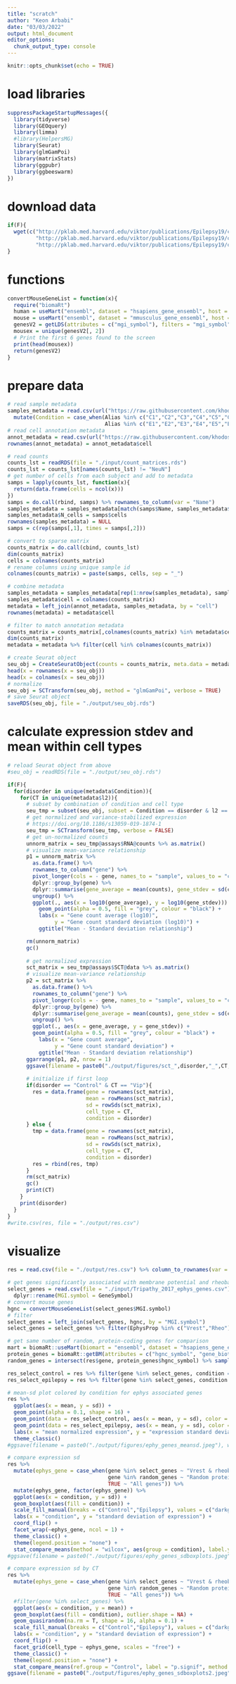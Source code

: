 ```yaml
---
title: "scratch"
author: "Keon Arbabi"
date: "03/03/2022"
output: html_document
editor_options: 
  chunk_output_type: console
---
```


```r
knitr::opts_chunk$set(echo = TRUE)
```

# load libraries 
```r
suppressPackageStartupMessages({
  library(tidyverse)
  library(GEOquery)
  library(limma)
  #library(HelpersMG)
  library(Seurat)
  library(glmGamPoi)
  library(matrixStats)
  library(ggpubr)
  library(ggbeeswarm)
})
```

# download data
```r
if(F){
  wget(c("http://pklab.med.harvard.edu/viktor/publications/Epilepsy19/count_matrices.rds",
         "http://pklab.med.harvard.edu/viktor/publications/Epilepsy19/con_filt_cells.rds",
         "http://pklab.med.harvard.edu/viktor/publications/Epilepsy19/con_filt_samples.rds"))
}
```

# functions
```r
convertMouseGeneList = function(x){
  require("biomaRt")
  human = useMart("ensembl", dataset = "hsapiens_gene_ensembl", host = "https://dec2021.archive.ensembl.org/")
  mouse = useMart("ensembl", dataset = "mmusculus_gene_ensembl", host = "https://dec2021.archive.ensembl.org/")
  genesV2 = getLDS(attributes = c("mgi_symbol"), filters = "mgi_symbol", values = x , mart = mouse, attributesL = c("hgnc_symbol"), martL = human, uniqueRows=T)
  mousex = unique(genesV2[, 2])
  # Print the first 6 genes found to the screen
  print(head(mousex))
  return(genesV2)
}
```

# prepare data 
```r
# read sample metadata
samples_metadata = read.csv(url("https://raw.githubusercontent.com/khodosevichlab/Epilepsy19/master/metadata/sample_info.csv")) %>%
  mutate(Condition = case_when(Alias %in% c("C1","C2","C3","C4","C5","C6","C7","C8","C9","C10") ~ "Control",
                               Alias %in% c("E1","E2","E3","E4","E5","E6","E7","E8","E9") ~ "Epilepsy"))
# read cell annotation metadata 
annot_metadata = read.csv(url("https://raw.githubusercontent.com/khodosevichlab/Epilepsy19/master/metadata/annotation.csv"))
rownames(annot_metadata) = annot_metadata$cell

# read counts
counts_lst = readRDS(file = "./input/count_matrices.rds")
counts_lst = counts_lst[names(counts_lst) != "NeuN"]
# get number of cells from each subject and add to metadata
samps = lapply(counts_lst, function(x){
  return(data.frame(cells = ncol(x)))
})
samps = do.call(rbind, samps) %>% rownames_to_column(var = "Name")
samples_metadata = samples_metadata[match(samps$Name, samples_metadata$Name),]
samples_metadata$N_cells = samps$cells
rownames(samples_metadata) = NULL
samps = c(rep(samps[,1], times = samps[,2]))

# convert to sparse matrix
counts_matrix = do.call(cbind, counts_lst)
dim(counts_matrix)
cells = colnames(counts_matrix)
# rename columns using unique sample id
colnames(counts_matrix) = paste(samps, cells, sep = "_")

# combine metadata
samples_metadata = samples_metadata[rep(1:nrow(samples_metadata), samples_metadata$N_cells),]
samples_metadata$cell = colnames(counts_matrix)
metadata = left_join(annot_metadata, samples_metadata, by = "cell")
rownames(metadata) = metadata$cell

# filter to match annotation metadata 
counts_matrix = counts_matrix[,colnames(counts_matrix) %in% metadata$cell]
dim(counts_matrix)
metadata = metadata %>% filter(cell %in% colnames(counts_matrix))

# create Seurat object 
seu_obj = CreateSeuratObject(counts = counts_matrix, meta.data = metadata)
head(x = rownames(x = seu_obj))
head(x = colnames(x = seu_obj))
# normalize
seu_obj = SCTransform(seu_obj, method = "glmGamPoi", verbose = TRUE)
# save Seurat object
saveRDS(seu_obj, file = "./output/seu_obj.rds")

```

# calculate expression stdev and mean within cell types
```r

# reload Seurat object from above 
#seu_obj = readRDS(file = "./output/seu_obj.rds")

if(F){
  for(disorder in unique(metadata$Condition)){
    for(CT in unique(metadata$l2)){
      # subset by combination of condition and cell type 
      seu_tmp = subset(seu_obj, subset = Condition == disorder & l2 == CT)
      # get normalized and variance-stabilized expression 
      # https://doi.org/10.1186/s13059-019-1874-1
      seu_tmp = SCTransform(seu_tmp, verbose = FALSE)
      # get un-normalized counts
      unnorm_matrix = seu_tmp@assays$RNA@counts %>% as.matrix()
      # visualize mean-variance relationship 
      p1 = unnorm_matrix %>%
        as.data.frame() %>% 
        rownames_to_column("gene") %>% 
        pivot_longer(cols = - gene, names_to = "sample", values_to = "counts") %>% 
        dplyr::group_by(gene) %>% 
        dplyr::summarise(gene_average = mean(counts), gene_stdev = sd(counts)) %>% 
        ungroup() %>%
        ggplot(., aes(x = log10(gene_average), y = log10(gene_stdev))) +
          geom_point(alpha = 0.5, fill = "grey", colour = "black") +
          labs(x = "Gene count average (log10)", 
               y = "Gene count standard deviation (log10)") +
          ggtitle("Mean - Standard deviation relationship")

      rm(unnorm_matrix)
      gc()
      
      # get normalized expression 
      sct_matrix = seu_tmp@assays$SCT@data %>% as.matrix()
      # visualize mean-variance relationship 
      p2 = sct_matrix %>%
        as.data.frame() %>% 
        rownames_to_column("gene") %>% 
        pivot_longer(cols = - gene, names_to = "sample", values_to = "counts") %>% 
        dplyr::group_by(gene) %>% 
        dplyr::summarise(gene_average = mean(counts), gene_stdev = sd(counts)) %>% 
        ungroup() %>%
        ggplot(., aes(x = gene_average, y = gene_stdev)) +
        geom_point(alpha = 0.5, fill = "grey", colour = "black") +
          labs(x = "Gene count average", 
               y = "Gene count standard deviation") +
          ggtitle("Mean - Standard deviation relationship")
      ggarrange(p1, p2, nrow = 1)
      ggsave(filename = paste0("./output/figures/sct_",disorder,"_",CT,".jpeg"), width = 11, height = 5.5)
      
      # initialize if first loop      
      if(disorder == "Control" & CT == "Vip"){
        res = data.frame(gene = rownames(sct_matrix),
                         mean = rowMeans(sct_matrix),
                         sd = rowSds(sct_matrix),
                         cell_type = CT,
                         condition = disorder)
      } else {
        tmp = data.frame(gene = rownames(sct_matrix),
                         mean = rowMeans(sct_matrix),
                         sd = rowSds(sct_matrix),
                         cell_type = CT,
                         condition = disorder)
        res = rbind(res, tmp)
      }
      rm(sct_matrix)
      gc()
      print(CT)
    }
    print(disorder)
  }
}
#write.csv(res, file = "./output/res.csv")

```

# visualize
```r
res = read.csv(file = "./output/res.csv") %>% column_to_rownames(var = "X")

# get genes significantly associated with membrane potential and rheobase
select_genes = read.csv(file = "./input/Tripathy_2017_ephys_genes.csv")[,-1] %>%
  dplyr::rename(MGI.symbol = GeneSymbol)
# convert mouse genes 
hgnc = convertMouseGeneList(select_genes$MGI.symbol)
# filter
select_genes = left_join(select_genes, hgnc, by = "MGI.symbol") 
select_genes = select_genes %>% filter(EphysProp %in% c("Vrest","Rheo")) %>% pull(HGNC.symbol)

# get same number of random, protein-coding genes for comparison
mart = biomaRt::useMart(biomart = "ensembl", dataset = "hsapiens_gene_ensembl")
protein_genes = biomaRt::getBM(attributes = c("hgnc_symbol", "gene_biotype"), filters = c("hgnc_symbol", "biotype"), values = list(unique(res$gene), "protein_coding"), mart = mart)
random_genes = intersect(res$gene, protein_genes$hgnc_symbol) %>% sample(.,length(select_genes), replace = FALSE)

res_select_control = res %>% filter(gene %in% select_genes, condition == "Control") 
res_select_epilepsy = res %>% filter(gene %in% select_genes, condition == "Epilepsy") 

# mean-sd plot colored by condition for ephys associated genes 
res %>%
  ggplot(aes(x = mean, y = sd)) +
  geom_point(alpha = 0.1, shape = 16) +
  geom_point(data = res_select_control, aes(x = mean, y = sd), color = "darkgreen", alpha = 0.5, size = 2, shape = 16) +
  geom_point(data = res_select_epilepsy, aes(x = mean, y = sd), color = "darkorange", alpha = 0.5, size = 2, shape = 16) +
  labs(x = "mean normalized expression", y = "expression standard deviation") +
  theme_classic()
#ggsave(filename = paste0("./output/figures/ephy_genes_meansd.jpeg"), width = 9, height = 5)

# compare expression sd 
res %>%
  mutate(ephys_gene = case_when(gene %in% select_genes ~ "Vrest & rheobase associated genes", 
                                gene %in% random_genes ~ "Random protein-coding genes",
                                TRUE ~ "All genes")) %>% 
  mutate(ephys_gene, factor(ephys_gene)) %>%
  ggplot(aes(x = condition, y = sd)) + 
  geom_boxplot(aes(fill = condition)) +
  scale_fill_manual(breaks = c("Control","Epilepsy"), values = c("darkgreen","darkorange")) +
  labs(x = "condition", y = "standard deviation of expression") +
  coord_flip() +
  facet_wrap(~ephys_gene, ncol = 1) +
  theme_classic() +
  theme(legend.position = "none") +
  stat_compare_means(method = "wilcox", aes(group = condition), label.y = 1, label.x = 0.6, size = 3)
#ggsave(filename = paste0("./output/figures/ephy_genes_sdboxplots.jpeg"), width = 9, height = 6)

# compare expression sd by CT
res %>%
  mutate(ephys_gene = case_when(gene %in% select_genes ~ "Vrest & rheobase associated genes", 
                                gene %in% random_genes ~ "Random protein-coding genes",
                                TRUE ~ "All genes")) %>% 
  #filter(gene %in% select_genes) %>%
  ggplot(aes(x = condition, y = mean)) + 
  geom_boxplot(aes(fill = condition), outlier.shape = NA) +
  geom_quasirandom(na.rm = T, shape = 16, alpha = 0.1) + 
  scale_fill_manual(breaks = c("Control","Epilepsy"), values = c("darkgreen","darkorange")) +
  labs(x = "condition", y = "standard deviation of expression") +
  coord_flip() +
  facet_grid(cell_type ~ ephys_gene, scales = "free") +
  theme_classic() +
  theme(legend.position = "none") +
  stat_compare_means(ref.group = "Control", label = "p.signif", method = "wilcox", label.y = 0.8) 
ggsave(filename = paste0("./output/figures/ephy_genes_sdboxplots2.jpeg"), width = 9, height = 12)

  
```












